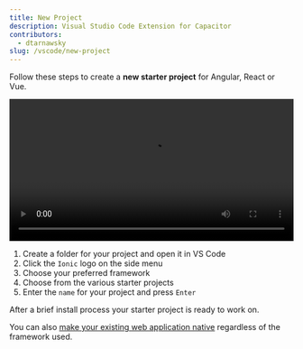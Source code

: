 ```yaml
---
title: New Project
description: Visual Studio Code Extension for Capacitor
contributors:
  - dtarnawsky
slug: /vscode/new-project
---
```


Follow these steps to create a **new starter project** for Angular, React or Vue. 

<video style={{borderRadius:5}} width="100%" controls>
      <source src={require('/video/new-project.mp4').default} type="video/mp4" />
</video>

1. Create a folder for your project and open it in VS Code
2. Click the `Ionic` logo on the side menu
3. Choose your preferred framework
4. Choose from the various starter projects
5. Enter the `name` for your project and press `Enter`

After a brief install process your starter project is ready to work on.


You can also [make your existing web application native](web-to-native) regardless of the framework used.
